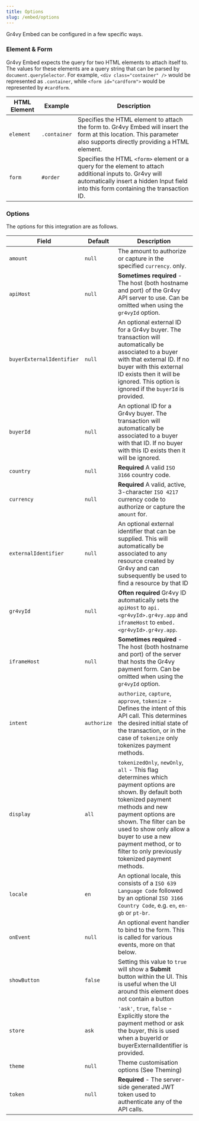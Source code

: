 ```yaml
---
title: Options
slug: /embed/options
---
```


Gr4vy Embed can be configured in a few specific ways.

### Element & Form

Gr4vy Embed expects the query for two HTML elements to attach itself to. The
values for these elements are a query string that can be parsed by
`document.querySelector`. For example, `<div class="container" />` would be
represented as `.container`, while `<form id="cardform">` would be represented
by `#cardform`.

| HTML Element | Example      | Description                                                                                                                                                                                       |
| ------------ | ------------ | ------------------------------------------------------------------------------------------------------------------------------------------------------------------------------------------------- |
| `element`    | `.container` | Specifies the HTML element to attach the form to. Gr4vy Embed will insert the form at this location. This parameter also supports directly providing a HTML element.                              |
| `form`       | `#order`     | Specifies the HTML `<form>` element or a query for the element to attach additional inputs to. Gr4vy will automatically insert a hidden Input field into this form containing the transaction ID. |

### Options

The options for this integration are as follows.

| Field                     | Default     | Description                                                                                                                                                                                                                                          |
| ------------------------- | ----------- | ---------------------------------------------------------------------------------------------------------------------------------------------------------------------------------------------------------------------------------------------------- |
| `amount`                  | `null`      | The amount to authorize or capture in the specified `currency`. only.                                                                                                                                                                                |
| `apiHost`                 | `null`      | **Sometimes required** - The host (both hostname and port) of the Gr4vy API server to use. Can be omitted when using the `gr4vyId` option.                                                                                                           |
| `buyerExternalIdentifier` | `null`      | An optional external ID for a Gr4vy buyer. The transaction will automatically be associated to a buyer with that external ID. If no buyer with this external ID exists then it will be ignored. This option is ignored if the `buyerId` is provided. |
| `buyerId`                 | `null`      | An optional ID for a Gr4vy buyer. The transaction will automatically be associated to a buyer with that ID. If no buyer with this ID exists then it will be ignored.                                                                                 |
| `country`                 | `null`      | **Required** A valid `ISO 3166` country code.                                                                                                                                                                                                        |
| `currency`                | `null`      | **Required** A valid, active, 3-character `ISO 4217` currency code to authorize or capture the `amount` for.                                                                                                                                         |
| `externalIdentifier`      | `null`      | An optional external identifier that can be supplied. This will automatically be associated to any resource created by Gr4vy and can subsequently be used to find a resource by that ID                                                              |
| `gr4vyId`                 | `null`      | **Often required** Gr4vy ID automatically sets the `apiHost` to `api.<gr4vyId>.gr4vy.app` and `iframeHost` to `embed.<gr4vyId>.gr4vy.app`.                                                                                                           |
| `iframeHost`              | `null`      | **Sometimes required** - The host (both hostname and port) of the server that hosts the Gr4vy payment form. Can be omitted when using the `gr4vyId` option.                                                                                          |
| `intent`                  | `authorize` | `authorize`, `capture`, `approve`, `tokenize` - Defines the intent of this API call. This determines the desired initial state of the transaction, or in the case of `tokenize` only tokenizes payment methods.                                      |
| `display`                   | `all`     | `tokenizedOnly`, `newOnly`, `all` - This flag determines which payment options are shown. By default both tokenized payment methods and new payment options are shown.  The filter can be used to show only allow a buyer to use a new payment method, or to filter to only previously tokenized payment methods.                            |
| `locale`                  | `en`        | An optional locale, this consists of a `ISO 639 Language Code` followed by an optional `ISO 3166 Country Code`, e.g. `en`, `en-gb` or `pt-br`.                                                                                                       |
| `onEvent`                 | `null`      | An optional event handler to bind to the form. This is called for various events, more on that below.                                                                                                                                                |
| `showButton`              | `false`     | Setting this value to `true` will show a **Submit** button within the UI. This is useful when the UI around this element does not contain a button                                                                                                   |
| `store`                   | `ask`       | `'ask'`, `true`, `false` - Explicitly store the payment method or ask the buyer, this is used when a buyerId or buyerExternalIdentifier is provided.                                                                                                 |
| `theme`                   | `null`      | Theme customisation options (See Theming)                                                                                                                                                                                                            |
| `token`                   | `null`      | **Required** - The server-side generated JWT token used to authenticate any of the API calls.                                                                                                                                                        |
